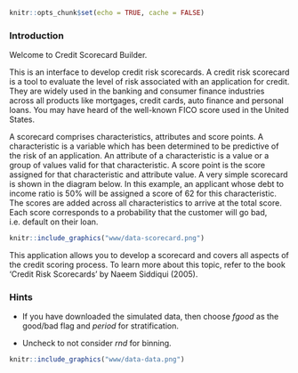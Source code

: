 ```r
knitr::opts_chunk$set(echo = TRUE, cache = FALSE)
```

### Introduction

Welcome to Credit Scorecard Builder.

This is an interface to develop credit risk scorecards. A credit risk scorecard is a tool to evaluate the level of risk associated with an application for credit. They are widely used in the banking and consumer finance industries across all products like mortgages, credit cards, auto finance and personal loans. You may have heard of the well-known FICO score used in the United States.

A scorecard comprises characteristics, attributes and score points. A characteristic is a variable which has been determined to be predictive of the risk of an application. An attribute of a characteristic is a value or a group of values valid for that characteristic. A score point is the score assigned for that characteristic and attribute value. A very simple scorecard is shown in the diagram below. In this example, an applicant whose debt to income ratio is 50% will be assigned a score of 62 for this characteristic. The scores are added across all characteristics to arrive at the total score. Each score corresponds to a probability that the customer will go bad, i.e. default on their loan.

```r
knitr::include_graphics("www/data-scorecard.png")
```

This application allows you to develop a scorecard and covers all aspects of the credit scoring process. To learn more about this topic, refer to the book 'Credit Risk Scorecards' by Naeem Siddiqui (2005).

### Hints

* If you have downloaded the simulated data, then choose *fgood* as the good/bad flag and *period* for stratification.

* Uncheck to not consider *rnd* for binning.

```r
knitr::include_graphics("www/data-data.png")
```